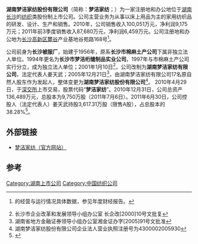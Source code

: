 '''湖南梦洁家纺股份有限公司'''（简称：'''梦洁家纺'''；{{Szse|002397}}）为一家注册地和办公地位于[[湖南省|湖南]][[长沙市|长沙]]的[[纺织|纺织]]类股份制上市公司。公司主营业务为从事以床上用品为主的家用纺织品的研发、设计、生产和销售。2010年，公司销售收入100,051万元，净利润9,175万元；2011年前3季度销售收入87,680万元，净利润6,459万元。公司注册地和办公地为[[长沙高新技术产业开发区|长沙高新区]][[麓谷|麓谷]]产业基地谷苑路168号<ref>{{subst:PAGENAME}}的经营与运行情况具体数据，参见{{subst:PAGENAME}}年度财经报告。</ref>。

公司前身为'''长沙被服厂'''，始建于1956年，原系'''长沙市棉麻土产公司'''下属非独立法人单位。1994年更名为'''长沙市梦洁绗缝制品实业公司'''，1997年与市棉麻土产公司实行分立，成为独立法人单位；2001年1月10日<ref>长沙市企业改革和发展领导小组办公室 长企改[2000]10号文批复</ref>，公司改制为'''湖南梦洁家纺有限公司'''，法定代表人姜天武；2005年12月21日<ref>湖南省地方金融证券领导小组办公室湘金证办字[2005]91号文批准</ref>，由湖南梦洁家纺有限公司17名原自然人股东作为发起人，整体变更为'''湖南梦洁家纺股份有限公司'''<ref>湖南梦洁家纺股份有限公司企业法人营业执照注册号为4300002005930</ref>。 2010年4月29日，于[[深圳证券交易所|深交所]]上市交易，股票代码“'''梦洁家纺'''”。2010年12月31日，公司总资产136,489万元，总股本为9,750万股（2011年7月6日）。2011年6月30日，公司控股人（法定代表人）姜天武持股3,617.31万股（限售A股），占总股本的38.28%<ref>{{Cite web |url=http://ppjm.hometexnet.com/2010-09/mengjie/index.asp |title=（中国家纺网）{{subst:PAGENAME}}介绍 |access-date=2012-02-08 |archive-url=https://web.archive.org/web/20120219032409/http://ppjm.hometexnet.com/2010-09/mengjie/index.asp |archive-date=2012-02-19 |dead-url=yes }}</ref>。

== 外部链接 ==
* [https://web.archive.org/web/20120210012929/http://www.mendale.com/ 梦洁家纺（官方网站）]

==参考==
{{reflist}}

[[Category:湖南上市公司|Category:湖南上市公司]]
[[Category:中国纺织公司|Category:中国纺织公司]]